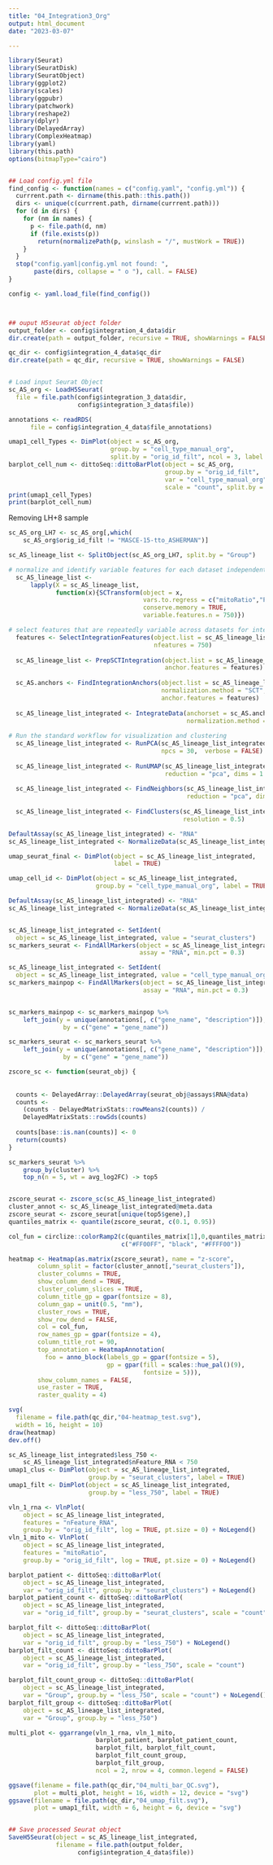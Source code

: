 ```yaml
---
title: "04_Integration3_Org"
output: html_document
date: "2023-03-07"

---
```


<!--
#-------------------------------------------------------------------------------
# This script performs several steps:
# - Filters out LH+8 sample 
# - Performs the integration pipeline again using SCT approach
# - And dimensional reduction and clusterization

# Author: Carlos Simon Foundation (Raul PM @supermegamio, Diego AC @diegoamoros)
# Date: 2023-03-07
#-------------------------------------------------------------------------------
# Former 05_final_analysis_org.Rmd
-->

```r
library(Seurat)
library(SeuratDisk)
library(SeuratObject)
library(ggplot2)
library(scales)
library(ggpubr)
library(patchwork)
library(reshape2)
library(dplyr)
library(DelayedArray)
library(ComplexHeatmap)
library(yaml)
library(this.path)
options(bitmapType="cairo")


## Load config.yml file
find_config <- function(names = c("config.yaml", "config.yml")) {
  currrent.path <- dirname(this.path::this.path())
  dirs <- unique(c(currrent.path, dirname(currrent.path)))
  for (d in dirs) {
    for (nm in names) {
      p <- file.path(d, nm)
      if (file.exists(p))
        return(normalizePath(p, winslash = "/", mustWork = TRUE))
    }
  }
  stop("config.yaml|config.yml not found: ",
       paste(dirs, collapse = " o "), call. = FALSE)
}

config <- yaml.load_file(find_config())



## ouput H5seurat object folder
output_folder <- config$integration_4_data$dir
dir.create(path = output_folder, recursive = TRUE, showWarnings = FALSE)

qc_dir <- config$integration_4_data$qc_dir
dir.create(path = qc_dir, recursive = TRUE, showWarnings = FALSE)


# Load input Seurat Object
sc_AS_org <- LoadH5Seurat(
  file = file.path(config$integration_3_data$dir,
                   config$integration_3_data$file))

annotations <- readRDS(
      file = config$integration_4_data$file_annotations)

```


```r
umap1_cell_Types <- DimPlot(object = sc_AS_org, 
                            group.by = "cell_type_manual_org", 
                            split.by = "orig_id_filt", ncol = 3, label = TRUE)
barplot_cell_num <- dittoSeq::dittoBarPlot(object = sc_AS_org, 
                                           group.by = "orig_id_filt", 
                                           var = "cell_type_manual_org", 
                                           scale = "count", split.by = "Group") 
print(umap1_cell_Types)
print(barplot_cell_num)
```


Removing LH+8 sample 

```r
sc_AS_org_LH7 <- sc_AS_org[,which(
    sc_AS_org$orig_id_filt != "MASCE-15-tto_ASHERMAN")] 

sc_AS_lineage_list <- SplitObject(sc_AS_org_LH7, split.by = "Group")

# normalize and identify variable features for each dataset independently
  sc_AS_lineage_list <- 
      lapply(X = sc_AS_lineage_list, 
             function(x){SCTransform(object = x, 
                                     vars.to.regress = c("mitoRatio","Phase"), 
                                     conserve.memory = TRUE, 
                                     variable.features.n = 750)})

# select features that are repeatedly variable across datasets for integration
  features <- SelectIntegrationFeatures(object.list = sc_AS_lineage_list, 
                                        nfeatures = 750)
  
  sc_AS_lineage_list <- PrepSCTIntegration(object.list = sc_AS_lineage_list, 
                                           anchor.features = features)
  
  sc_AS.anchors <- FindIntegrationAnchors(object.list = sc_AS_lineage_list, 
                                          normalization.method = "SCT", 
                                          anchor.features = features)
  
  sc_AS_lineage_list_integrated <- IntegrateData(anchorset = sc_AS.anchors,
                                                 normalization.method = "SCT")
  
# Run the standard workflow for visualization and clustering
  sc_AS_lineage_list_integrated <- RunPCA(sc_AS_lineage_list_integrated, 
                                          npcs = 30,  verbose = FALSE)
  
  sc_AS_lineage_list_integrated <- RunUMAP(sc_AS_lineage_list_integrated, 
                                           reduction = "pca", dims = 1:30)
  
  sc_AS_lineage_list_integrated <- FindNeighbors(sc_AS_lineage_list_integrated, 
                                                 reduction = "pca", dims = 1:30)
  
  sc_AS_lineage_list_integrated <- FindClusters(sc_AS_lineage_list_integrated, 
                                                resolution = 0.5)

```



```r
DefaultAssay(sc_AS_lineage_list_integrated) <- "RNA"
sc_AS_lineage_list_integrated <- NormalizeData(sc_AS_lineage_list_integrated)
```


```r
umap_seurat_final <- DimPlot(object = sc_AS_lineage_list_integrated, 
                             label = TRUE)

umap_cell_id <- DimPlot(object = sc_AS_lineage_list_integrated, 
                        group.by = "cell_type_manual_org", label = TRUE)

DefaultAssay(sc_AS_lineage_list_integrated) <- "RNA"
sc_AS_lineage_list_integrated <- NormalizeData(sc_AS_lineage_list_integrated)


sc_AS_lineage_list_integrated <- SetIdent(
  object = sc_AS_lineage_list_integrated, value = "seurat_clusters")
sc_markers_seurat <- FindAllMarkers(object = sc_AS_lineage_list_integrated, 
                                    assay = "RNA", min.pct = 0.3)

sc_AS_lineage_list_integrated <- SetIdent(
  object = sc_AS_lineage_list_integrated, value = "cell_type_manual_org")
sc_markers_mainpop <- FindAllMarkers(object = sc_AS_lineage_list_integrated, 
                                     assay = "RNA", min.pct = 0.3)


sc_markers_mainpop <- sc_markers_mainpop %>%
    left_join(y = unique(annotations[, c("gene_name", "description")]),
               by = c("gene" = "gene_name"))

sc_markers_seurat <- sc_markers_seurat %>%
    left_join(y = unique(annotations[, c("gene_name", "description")]),
               by = c("gene" = "gene_name"))
```

```r


zscore_sc <- function(seurat_obj) {
  
  
  counts <- DelayedArray::DelayedArray(seurat_obj@assays$RNA@data)
  counts <- 
    (counts - DelayedMatrixStats::rowMeans2(counts)) / 
    DelayedMatrixStats::rowSds(counts)
  
  counts[base::is.nan(counts)] <- 0
  return(counts)
}

sc_markers_seurat %>%
    group_by(cluster) %>%
    top_n(n = 5, wt = avg_log2FC) -> top5


zscore_seurat <- zscore_sc(sc_AS_lineage_list_integrated)
cluster_annot <- sc_AS_lineage_list_integrated@meta.data
zscore_seurat <- zscore_seurat[unique(top5$gene),]
quantiles_matrix <- quantile(zscore_seurat, c(0.1, 0.95))

col_fun = circlize::colorRamp2(c(quantiles_matrix[1],0,quantiles_matrix[2]), 
                               c("#FF00FF", "black", "#FFFF00"))

heatmap <- Heatmap(as.matrix(zscore_seurat), name = "z-score",  
        column_split = factor(cluster_annot[,"seurat_clusters"]),
        cluster_columns = TRUE,
        show_column_dend = TRUE,
        cluster_column_slices = TRUE,
        column_title_gp = gpar(fontsize = 8),
        column_gap = unit(0.5, "mm"),
        cluster_rows = TRUE,
        show_row_dend = FALSE,
        col = col_fun,
        row_names_gp = gpar(fontsize = 4),
        column_title_rot = 90,
        top_annotation = HeatmapAnnotation(
          foo = anno_block(labels_gp = gpar(fontsize = 5),
                           gp = gpar(fill = scales::hue_pal()(9),
                                     fontsize = 5))),
        show_column_names = FALSE,
        use_raster = TRUE,
        raster_quality = 4)

svg(
  filename = file.path(qc_dir,"04-heatmap_test.svg"), 
  width = 16, height = 10)
draw(heatmap)
dev.off()

```




```r
sc_AS_lineage_list_integrated$less_750 <- 
    sc_AS_lineage_list_integrated$nFeature_RNA < 750
umap1_clus <- DimPlot(object = sc_AS_lineage_list_integrated, 
                      group.by = "seurat_clusters", label = TRUE)
umap1_filt <- DimPlot(object = sc_AS_lineage_list_integrated, 
                      group.by = "less_750", label = TRUE)

vln_1_rna <- VlnPlot(
    object = sc_AS_lineage_list_integrated, 
    features = "nFeature_RNA", 
    group.by = "orig_id_filt", log = TRUE, pt.size = 0) + NoLegend()
vln_1_mito <- VlnPlot(
    object = sc_AS_lineage_list_integrated, 
    features = "mitoRatio", 
    group.by = "orig_id_filt", log = TRUE, pt.size = 0) + NoLegend()

barplot_patient <- dittoSeq::dittoBarPlot(
    object = sc_AS_lineage_list_integrated, 
    var = "orig_id_filt", group.by = "seurat_clusters") + NoLegend()
barplot_patient_count <- dittoSeq::dittoBarPlot(
    object = sc_AS_lineage_list_integrated, 
    var = "orig_id_filt", group.by = "seurat_clusters", scale = "count")

barplot_filt <- dittoSeq::dittoBarPlot(
    object = sc_AS_lineage_list_integrated, 
    var = "orig_id_filt", group.by = "less_750") + NoLegend()
barplot_filt_count <- dittoSeq::dittoBarPlot(
    object = sc_AS_lineage_list_integrated, 
    var = "orig_id_filt", group.by = "less_750", scale = "count")

barplot_filt_count_group <- dittoSeq::dittoBarPlot(
    object = sc_AS_lineage_list_integrated, 
    var = "Group", group.by = "less_750", scale = "count") + NoLegend()
barplot_filt_group <- dittoSeq::dittoBarPlot(
    object = sc_AS_lineage_list_integrated, 
    var = "Group", group.by = "less_750")

multi_plot <- ggarrange(vln_1_rna, vln_1_mito, 
                        barplot_patient, barplot_patient_count, 
                        barplot_filt, barplot_filt_count, 
                        barplot_filt_count_group, 
                        barplot_filt_group, 
                        ncol = 2, nrow = 4, common.legend = FALSE)

ggsave(filename = file.path(qc_dir,"04_multi_bar_QC.svg"), 
       plot = multi_plot, height = 16, width = 12, device = "svg")
ggsave(filename = file.path(qc_dir,"04_umap_filt.svg"), 
       plot = umap1_filt, width = 6, height = 6, device = "svg")


## Save processed Seurat object
SaveH5Seurat(object = sc_AS_lineage_list_integrated, 
             filename = file.path(output_folder,
                   config$integration_4_data$file))
```


